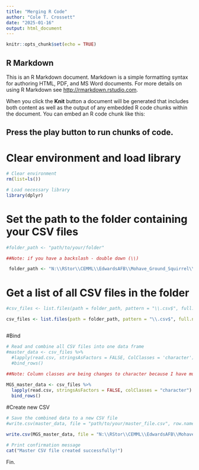 ```yaml
---
title: "Merging R Code"
author: "Cole T. Crossett"
date: "2025-01-16"
output: html_document
---
```


```r
knitr::opts_chunk$set(echo = TRUE)
```

## R Markdown

This is an R Markdown document. Markdown is a simple formatting syntax for authoring HTML, PDF, and MS Word documents. For more details on using R Markdown see <http://rmarkdown.rstudio.com>.

When you click the **Knit** button a document will be generated that includes both content as well as the output of any embedded R code chunks within the document. You can embed an R code chunk like this:

Press the play button to run chunks of code.
-------------------------------------------------
# Clear environment and load library
```r
# Clear environment 
rm(list=ls())

# Load necessary library
library(dplyr)
```


# Set the path to the folder containing your CSV files
```r
#folder_path <- "path/to/your/folder"

##Note: if you have a backslash - double down (\\)

 folder_path <- "N:\\RStor\\CEMML\\EdwardsAFB\\Mohave_Ground_Squirrel\\Camera_Images\\AnimalCaptures\\Mohave Ground Squirrel\\_CSVs"
```

# Get a list of all CSV files in the folder
```r
#csv_files <- list.files(path = folder_path, pattern = "\\.csv$", full.names = TRUE)

csv_files <- list.files(path = folder_path, pattern = "\\.csv$", full.names = TRUE)
```

```r

```


#Bind
```r
# Read and combine all CSV files into one data frame
#master_data <- csv_files %>%
  #lapply(read.csv, stringsAsFactors = FALSE, ColClasses = 'character') %>%
  #bind_rows()

##Note: Column classes are being changes to character because I have multiple character strings in corresponding columns. Therefore, I'm changing it all to character for merging purposes and can easily change classes (to binary) after the merge.
 
MGS_master_data <- csv_files %>%
  lapply(read.csv, stringsAsFactors = FALSE, colClasses = "character") %>%
  bind_rows()
```

#Create new CSV
```r
# Save the combined data to a new CSV file
#write.csv(master_data, file = "path/to/your/master_file.csv", row.names = FALSE)

write.csv(MGS_master_data, file = "N:\\RStor\\CEMML\\EdwardsAFB\\Mohave_Ground_Squirrel\\GIS_and_Monitoring_Data\\2024\\Field Data\\MGS_master_file.csv", row.names = FALSE)
 
# Print confirmation message
cat("Master CSV file created successfully!")
```

Fin.
